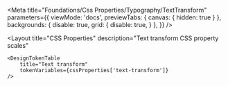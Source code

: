 
<Meta
    title="Foundations/Css Properties/Typography/TextTransform"
    parameters={{
        viewMode: 'docs',
        previewTabs: {
            canvas: { hidden: true }
        },
        backgrounds: {
            disable: true,
            grid: {
                disable: true,
            }
        },
    }}
/>

<Layout
    title="CSS Properties"
    description="Text transform CSS property scales"
>
    <DesignTokenTable
        title="Text transform"
        tokenVariables={cssProperties['text-transform']}
    />
</Layout>
